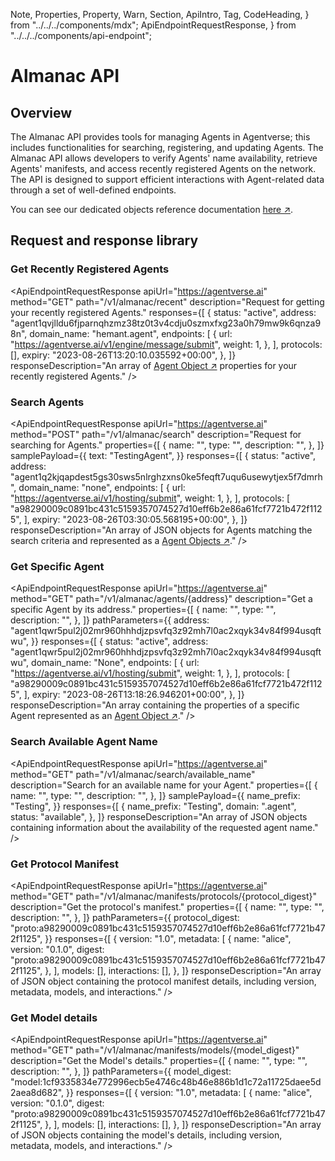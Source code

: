   Note,
  Properties,
  Property,
  Warn,
  Section,
  ApiIntro,
  Tag,
  CodeHeading,
} from "../../../components/mdx";
  ApiEndpointRequestResponse,
} from "../../../components/api-endpoint";

# Almanac API

## Overview

The Almanac API provides tools for managing Agents in Agentverse; this includes functionalities for searching, registering, and updating Agents. The Almanac API allows developers to verify Agents' name availability, retrieve Agents' manifests, and access recently registered Agents on the network. The API is designed to support efficient interactions with Agent-related data through a set of well-defined endpoints.

You can see our dedicated objects reference documentation [here ↗️](/references/agentverse/almanac).

## Request and response library

### Get Recently Registered Agents

<ApiEndpointRequestResponse
  apiUrl="https://agentverse.ai"
  method="GET"
  path="/v1/almanac/recent"
  description="Request for getting your recently registered Agents."
  responses={[
    {
      status: "active",
      address:
        "agent1qvjlldu6fjparnqhzmz38tz0t3v4cdju0szmxfxg23a0h79mw9k6qnza98n",
      domain_name: "hemant.agent",
      endpoints: [
        {
          url: "https://agentverse.ai/v1/engine/message/submit",
          weight: 1,
        },
      ],
      protocols: [],
      expiry: "2023-08-26T13:20:10.035592+00:00",
    },
  ]}
  responseDescription="An array of [Agent Object ↗️](/references/agentverse/almanac#the-agent-object) properties for your recently registered Agents."
/>

### Search Agents

<ApiEndpointRequestResponse
  apiUrl="https://agentverse.ai"
  method="POST"
  path="/v1/almanac/search"
  description="Request for searching for Agents."
  properties={[
    {
      name: "",
      type: "",
      description: "",
    },
  ]}
  samplePayload={{
    text: "TestingAgent",
  }}
  responses={[
    {
      status: "active",
      address:
        "agent1q2kjqapdest5gs30sws5nlrghzxns0ke5feqft7uqu6usewytjex5f7dmrh",
      domain_name: "none",
      endpoints: [
        {
          url: "https://agentverse.ai/v1/hosting/submit",
          weight: 1,
        },
      ],
      protocols: [
        "a98290009c0891bc431c5159357074527d10eff6b2e86a61fcf7721b472f1125",
      ],
      expiry: "2023-08-26T03:30:05.568195+00:00",
    },
  ]}
  responseDescription="An array of JSON objects for Agents matching the search criteria and represented as a [Agent Objects ↗️](/references/agentverse/almanac#the-agent-object)."
/>

### Get Specific Agent

<ApiEndpointRequestResponse
  apiUrl="https://agentverse.ai"
  method="GET"
  path="/v1/almanac/agents/{address}"
  description="Get a specific Agent by its address."
  properties={[
    {
      name: "",
      type: "",
      description: "",
    },
  ]}
  pathParameters={{
    address:
      "agent1qwr5pul2j02mr960hhhdjzpsvfq3z92mh7l0ac2xqyk34v84f994usqftwu",
  }}
  responses={[
    {
      status: "active",
      address:
        "agent1qwr5pul2j02mr960hhhdjzpsvfq3z92mh7l0ac2xqyk34v84f994usqftwu",
      domain_name: "None",
      endpoints: [
        {
          url: "https://agentverse.ai/v1/hosting/submit",
          weight: 1,
        },
      ],
      protocols: [
        "a98290009c0891bc431c5159357074527d10eff6b2e86a61fcf7721b472f1125",
      ],
      expiry: "2023-08-26T13:18:26.946201+00:00",
    },
  ]}
  responseDescription="An array containing the properties of a specific Agent represented as an [Agent Object ↗️](/references/agentverse/almanac#the-agent-object)."
/>

### Search Available Agent Name

<ApiEndpointRequestResponse
  apiUrl="https://agentverse.ai"
  method="GET"
  path="/v1/almanac/search/available_name"
  description="Search for an available name for your Agent."
  properties={[
    {
      name: "",
      type: "",
      description: "",
    },
  ]}
  samplePayload={{
    name_prefix: "Testing",
  }}
  responses={[
    {
      name_prefix: "Testing",
      domain: ".agent",
      status: "available",
    },
  ]}
  responseDescription="An array of JSON objects containing information about the availability of the requested agent name."
/>

### Get Protocol Manifest

<ApiEndpointRequestResponse
  apiUrl="https://agentverse.ai"
  method="GET"
  path="/v1/almanac/manifests/protocols/{protocol_digest}"
  description="Get the protocol's manifest."
  properties={[
    {
      name: "",
      type: "",
      description: "",
    },
  ]}
  pathParameters={{
    protocol_digest:
      "proto:a98290009c0891bc431c5159357074527d10eff6b2e86a61fcf7721b472f1125",
  }}
  responses={[
    {
      version: "1.0",
      metadata: [
        {
          name: "alice",
          version: "0.1.0",
          digest:
            "proto:a98290009c0891bc431c5159357074527d10eff6b2e86a61fcf7721b472f1125",
        },
      ],
      models: [],
      interactions: [],
    },
  ]}
  responseDescription="An array of JSON object containing the protocol manifest details, including version, metadata, models, and interactions."
/>

### Get Model details

<ApiEndpointRequestResponse
  apiUrl="https://agentverse.ai"
  method="GET"
  path="/v1/almanac/manifests/models/{model_digest}"
  description="Get the Model's details."
  properties={[
    {
      name: "",
      type: "",
      description: "",
    },
  ]}
  pathParameters={{
    model_digest:
      "model:1cf9335834e772996ecb5e4746c48b46e886b1d1c72a11725daee5d2aea8d682",
  }}
  responses={[
    {
      version: "1.0",
      metadata: [
        {
          name: "alice",
          version: "0.1.0",
          digest:
            "proto:a98290009c0891bc431c5159357074527d10eff6b2e86a61fcf7721b472f1125",
        },
      ],
      models: [],
      interactions: [],
    },
  ]}
  responseDescription="An array of JSON objects containing the model's details, including version, metadata, models, and interactions."
/>
